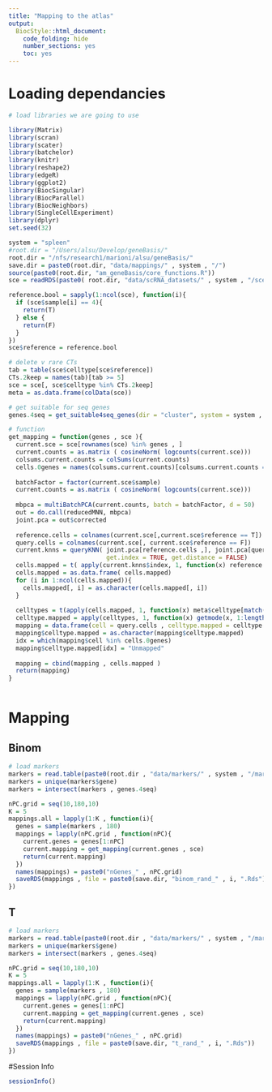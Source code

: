 ```yaml
---
title: "Mapping to the atlas"
output:
  BiocStyle::html_document:
    code_folding: hide
    number_sections: yes
    toc: yes  
---
```

# Loading dependancies


```r
# load libraries we are going to use

library(Matrix)
library(scran)
library(scater)
library(batchelor)
library(knitr)
library(reshape2)
library(edgeR)
library(ggplot2)
library(BiocSingular)
library(BiocParallel)
library(BiocNeighbors)
library(SingleCellExperiment)
library(dplyr)
set.seed(32)

system = "spleen"
#root.dir = "/Users/alsu/Develop/geneBasis/"
root.dir = "/nfs/research1/marioni/alsu/geneBasis/"
save.dir = paste0(root.dir, "data/mappings/" , system , "/")
source(paste0(root.dir, "am_geneBasis/core_functions.R"))
sce = readRDS(paste0( root.dir, "data/scRNA_datasets/" , system , "/sce_", system , ".Rds"))

reference.bool = sapply(1:ncol(sce), function(i){
  if (sce$sample[i] == 4){
    return(T)
  } else {
    return(F)
  }
})
sce$reference = reference.bool

# delete v rare CTs
tab = table(sce$celltype[sce$reference])
CTs.2keep = names(tab)[tab >= 5]
sce = sce[, sce$celltype %in% CTs.2keep] 
meta = as.data.frame(colData(sce))

# get suitable for seq genes
genes.4seq = get_suitable4seq_genes(dir = "cluster", system = system , mean.thresh = 7, max.thresh = 350)

# function
get_mapping = function(genes , sce ){
  current.sce = sce[rownames(sce) %in% genes , ]
  current.counts = as.matrix ( cosineNorm( logcounts(current.sce)))
  colsums.current.counts = colSums(current.counts)
  cells.0genes = names(colsums.current.counts)[colsums.current.counts == 0]
  
  batchFactor = factor(current.sce$sample)
  current.counts = as.matrix ( cosineNorm( logcounts(current.sce)))
  
  mbpca = multiBatchPCA(current.counts, batch = batchFactor, d = 50)
  out = do.call(reducedMNN, mbpca)
  joint.pca = out$corrected
  
  reference.cells = colnames(current.sce[,current.sce$reference == T])
  query.cells = colnames(current.sce[, current.sce$reference == F])
  current.knns = queryKNN( joint.pca[reference.cells ,], joint.pca[query.cells ,], k = 10,
                           get.index = TRUE, get.distance = FALSE)
  cells.mapped = t( apply(current.knns$index, 1, function(x) reference.cells[x]) )
  cells.mapped = as.data.frame( cells.mapped) 
  for (i in 1:ncol(cells.mapped)){
    cells.mapped[, i] = as.character(cells.mapped[, i])
  }
  
  celltypes = t(apply(cells.mapped, 1, function(x) meta$celltype[match(x, meta$cell)]))
  celltype.mapped = apply(celltypes, 1, function(x) getmode(x, 1:length(x)))
  mapping = data.frame(cell = query.cells , celltype.mapped = celltype.mapped , n.genes = length(genes))
  mapping$celltype.mapped = as.character(mapping$celltype.mapped)
  idx = which(mapping$cell %in% cells.0genes)
  mapping$celltype.mapped[idx] = "Unmapped" 
  
  mapping = cbind(mapping , cells.mapped )
  return(mapping)
}



```

# Mapping

## Binom

```r


# load markers
markers = read.table(paste0(root.dir , "data/markers/" , system , "/markers__binom.tab") , header = T, sep = "\t")
markers = unique(markers$gene)
markers = intersect(markers , genes.4seq)

nPC.grid = seq(10,180,10) 
K = 5
mappings.all = lapply(1:K , function(i){
  genes = sample(markers , 180)
  mappings = lapply(nPC.grid , function(nPC){
    current.genes = genes[1:nPC]
    current.mapping = get_mapping(current.genes , sce)
    return(current.mapping)
  })
  names(mappings) = paste0("nGenes_" , nPC.grid)
  saveRDS(mappings , file = paste0(save.dir, "binom_rand_" , i, ".Rds"))
})


```

## T

```r


# load markers
markers = read.table(paste0(root.dir , "data/markers/" , system , "/markers__t.tab") , header = T, sep = "\t")
markers = unique(markers$gene)
markers = intersect(markers , genes.4seq)

nPC.grid = seq(10,180,10) 
K = 5
mappings.all = lapply(1:K , function(i){
  genes = sample(markers , 180)
  mappings = lapply(nPC.grid , function(nPC){
    current.genes = genes[1:nPC]
    current.mapping = get_mapping(current.genes , sce)
    return(current.mapping)
  })
  names(mappings) = paste0("nGenes_" , nPC.grid)
  saveRDS(mappings , file = paste0(save.dir, "t_rand_" , i, ".Rds"))
})


```

#Session Info

```r
sessionInfo()
```
